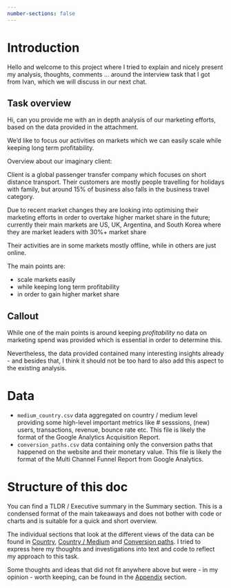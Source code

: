 ```yaml
---
number-sections: false
---
```


# Introduction

Hello and welcome to this project where I tried to explain and nicely present my analysis, thoughts, comments ... around the interview task that I got from Ivan, which we will discuss in our next chat.

::: {.callout-note icon="false"}
## Task overview

Hi, can you provide me with an in depth analysis of our marketing efforts, based on the data provided in the attachment.

We'd like to focus our activities on markets which we can easily scale while keeping long term profitability.

Overview about our imaginary client:

Client is a global passenger transfer company which focuses on short distance transport. Their customers are mostly people travelling for holidays with family, but around 15% of business also falls in the business travel category.

Due to recent market changes they are looking into optimising their marketing efforts in order to overtake higher market share in the future; currently their main markets are US, UK, Argentina, and South Korea where they are market leaders with 30%+ market share

Their activities are in some markets mostly offline, while in others are just online.
:::

The main points are:

-   scale markets easily
-   while keeping long term profitability
-   in order to gain higher market share

## Callout

While one of the main points is around keeping *profitability* no data on marketing spend was provided which is essential in order to determine this.

Nevertheless, the data provided contained many interesting insights already - and besides that, I think it should not be too hard to also add this aspect to the existing analysis.

# Data

-   `medium_country.csv` data aggregated on country / medium level providing some high-level important metrics like \# sesssions, (new) users, transactions, revenue, bounce rate etc. This file is likely the format of the Google Analytics Acquisition Report.
-   `conversion_paths.csv` data containing only the conversion paths that happened on the website and their monetary value. This file is likely the format of the Multi Channel Funnel Report from Google Analytics.

# Structure of this doc

You can find a TLDR / Executive summary in the Summary section. This is a condensed format of the main takeaways and does not bother with code or charts and is suitable for a quick and short overview.

The individual sections that look at the different views of the data can be found in [Country](country.qmd#Country), [Country / Medium](country_medium.qmd#Country%20/%20Medium) and [Conversion paths](conversion_paths.qmd#Conversion%20paths). I tried to express here my thoughts and investigations into text and code to reflect my approach to this task.

Some thoughts and ideas that did not fit anywhere above but were - in my opinion - worth keeping, can be found in the [Appendix](other_ideas.qmd#Other%20ideas) section.
